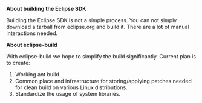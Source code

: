'''About building the Eclipse SDK''' 

Building the Eclipse SDK is not a simple process. You can not simply download a
tarball from eclipse.org and build it. There are a lot of manual interactions 
needed.

'''About eclipse-build''' 

With eclipse-build we hope to simplify the build significantly.
Current plan is to create:
# Working ant build.
# Common place and infrastructure for storing/applying patches needed for clean build on various Linux distributions.
# Standardize the usage of system libraries. 